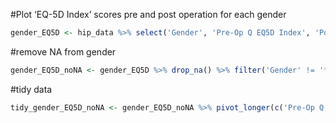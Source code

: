 #Plot 'EQ-5D Index' scores pre and post operation for each gender

```R
gender_EQ5D <- hip_data %>% select('Gender', 'Pre-Op Q EQ5D Index', 'Post-Op Q EQ5D Index')

```
#remove NA from gender
```R
gender_EQ5D_noNA <- gender_EQ5D %>% drop_na() %>% filter('Gender' != '*')
```
#tidy data
```R
tidy_gender_EQ5D_noNA <- gender_EQ5D_noNA %>% pivot_longer(c('Pre-Op Q EQ5D Index', 'Post-Op Q EQ5D Index'), names_to = 'Time', names_prefix = 'EQ5D_', values_to = 'EQ5D')
```